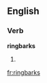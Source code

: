 ==English==

===Verb===
'''ringbarks'''

# {{third-person singular of|ringbark}}
{{count page|[[Wiktionary:Page count]]}}

[[fr:ringbarks]]